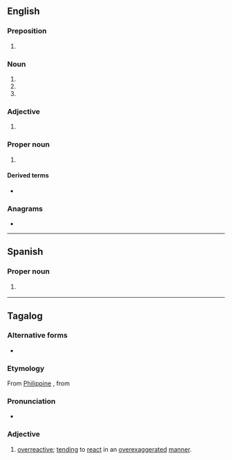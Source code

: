 {{also|oa|.o'a|oa'|óa|ōa|o.a.|o. Ä.}}
==English==

===Preposition===
{{head|en|preposition}}

# {{init of|en|[[on or about]]}}

===Noun===
{{head|en|noun}}

# {{init of|en|{{w|open access}}}}
# {{init of|en|[[organizing]]/organising [[authority]]}}
# {{init of|en|office assistant}}

===Adjective===
{{en-adj}}

# {{lb|en|Philippines}} {{initialism of|en|overacting}}
#: {{ux|en|He's even more '''OA''' than you.|He's even more '''overreactive''' than you.}}

===Proper noun===
{{en-proper noun}}

# {{lb|en|scouting}} {{w|Order of the Arrow}}

====Derived terms====
* {{l|en|OAer}}

===Anagrams===
* {{anagrams|en|a=ao|A&O|AO|Ao|a.o.|ao}}

----

==Spanish==

===Proper noun===
{{head|es|proper noun}}

# {{abbreviation of|es|Oaxaca}} {{gloss|Mexican state}}

----

==Tagalog==

===Alternative forms===
* {{l|tl|O.A.}}

===Etymology===
From [[Philippine English|Philippine]] {{bor|tl|en|OA}}, from {{initialism of|tl|{{der|tl|en|overacting}}}}

===Pronunciation===
* {{hyphenation|tl|ó|ey}}

===Adjective===
{{tl-adj}}

# [[overreactive]]; [[tending]] to [[react]] in an [[overexaggerated]] [[manner]].
#: {{ux|tl|Ang '''OA''' mo kasi eh!|It's cuz you're so '''overreactive'''!}}
#: {{ux|tl|Napaka-'''OA''' mo naman!|You're so '''overreactive'''!}}
#: {{ux|tl|Wag kang '''OA'''!|Don't be '''overreactive'''!}}